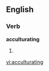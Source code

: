 ==English==

===Verb===
'''acculturating'''

# {{present participle of|[[acculturate]]}}

[[vi:acculturating]]